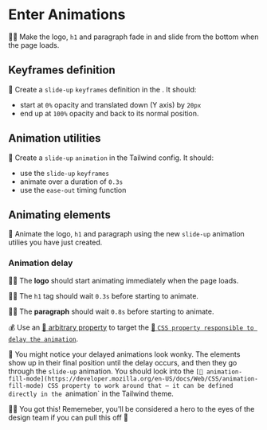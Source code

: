 # Enter Animations

👨‍💼 Make the logo, `h1` and paragraph fade in and slide from the bottom when the page loads.

## Keyframes definition

🐨 Create a `slide-up` `keyframes` definition in the <InlineFile file="tailwind.config.ts" />. It should:

- start at `0%` opacity and translated down (Y axis) by `20px`
- end up at `100%` opacity and back to its normal position.

## Animation utilities

🐨 Create a `slide-up` `animation` in the Tailwind config. It should:

- use the `slide-up` `keyframes`
- animate over a duration of `0.3s`
- use the `ease-out` timing function

## Animating elements

🐨 Animate the logo, `h1` and paragraph using the new `slide-up` animation utilies you have just created.

### Animation delay

👨‍💼 The **logo** should start animating immediately when the page loads.

👨‍💼 The `h1` tag should wait `0.3s` before starting to animate.

👨‍💼 The **paragraph** should wait `0.8s` before starting to animate.

💰 Use an [📜 arbitrary property](https://tailwindcss.com/docs/adding-custom-styles#arbitrary-properties) to target the [📜 `CSS property responsible to delay the animation`](https://developer.mozilla.org/en-US/docs/Web/CSS/animation-delay).

🦉 You might notice your delayed animations look wonky. The elements show up in their final position until the delay occurs, and then they go through the `slide-up` animation. You should look into the `[📜 animation-fill-mode](https://developer.mozilla.org/en-US/docs/Web/CSS/animation-fill-mode) CSS property to work around that — it can be defined directly in the `animation` in the Tailwind theme.

👨‍💼 You got this! Rememeber, you'll be considered a hero to the eyes of the design team if you can pull this off 💫
